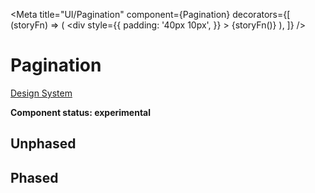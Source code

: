 
<Meta
  title="UI/Pagination"
  component={Pagination}
  decorators={[
    (storyFn) => (
      <div
        style={{
          padding: '40px 10px',
        }}
      >
        {storyFn()}
      </div>
    ),
  ]}
/>

# Pagination

[Design System](https://designsystem.amsterdam.nl/7awj1hc9f/p/431c4a-pagination)

**Component status: experimental**

## Unphased

<Preview>
  <Story name="Unphased">
    <Pagination collectionSize={50} pageSize={10} page={1} />
  </Story>
</Preview>

## Phased

<Preview>
  <Story name="Phased">
    <Pagination collectionSize={1000} pageSize={10} page={2} />
  </Story>
</Preview>
